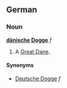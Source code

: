 ==German==
===Noun===
'''[[dänische]] [[Dogge]]''' ''f''

# A [[Great Dane]].

====Synonyms====
*[[Deutsche Dogge]] ''f''